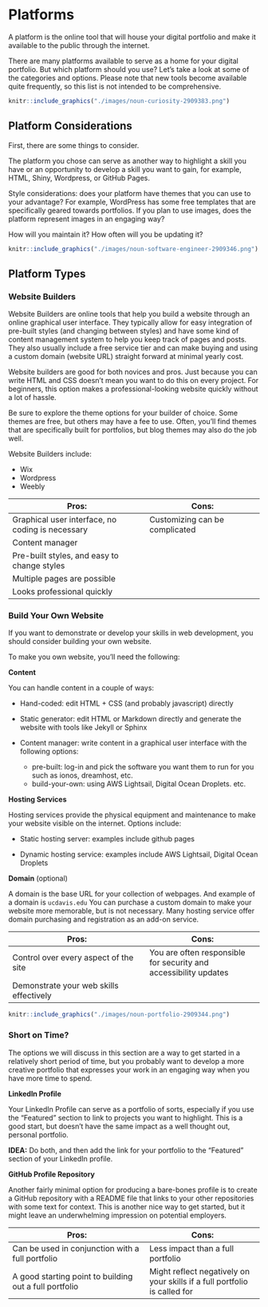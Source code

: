 # Platforms

A platform is the online tool that will house your digital portfolio and make it available to the public through the internet.

There are many platforms available to serve as a home for your digital portfolio. But which platform should you use? Let's take a look at some of the categories and options. Please note that new tools become available quite frequently, so this list is not intended to be comprehensive.

```r
knitr::include_graphics("./images/noun-curiosity-2909383.png")
```

## Platform Considerations

First, there are some things to consider.

The platform you chose can serve as another way to highlight a skill you have or an opportunity to develop a skill you want to gain, for example, HTML, Shiny, Wordpress, or GitHub Pages.

Style considerations: does your platform have themes that you can use to your advantage? For example, WordPress has some free templates that are specifically geared towards portfolios. If you plan to use images, does the platform represent images in an engaging way? 

How will you maintain it? How often will you be updating it?

```r
knitr::include_graphics("./images/noun-software-engineer-2909346.png")
```

## Platform Types

### Website Builders

Website Builders are online tools that help you build a website through an online graphical user interface. They typically allow for easy integration of pre-built styles (and changing between styles) and have some kind of content management system to help you keep track of pages and posts. They also usually include a free service tier and can make buying and using a custom domain (website URL) straight forward at minimal yearly cost.

Website builders are good for both novices and pros. Just because you can write HTML and CSS doesn't mean you want to do this on every project. For beginners, this option makes a professional-looking website quickly without a lot of hassle.

Be sure to explore the theme options for your builder of choice. Some themes are free, but others may have a fee to use. Often, you'll find themes that are specifically built for portfolios, but blog themes may also do the job well.

Website Builders include:

* Wix
* Wordpress
* Weebly


| Pros:                  | Cons:              |
|------------------------|--------------------|
| Graphical user interface, no coding is necessary | Customizing can be complicated |
| Content manager | |
| Pre-built styles, and easy to change styles | |
| Multiple pages are possible | |
| Looks professional quickly | |



### Build Your Own Website

If you want to demonstrate or develop your skills in web development, you should consider building your own website.

To make you own website, you'll need the following:

**Content**

You can handle content in a couple of ways:

* Hand-coded: edit HTML + CSS (and probably javascript) directly

* Static generator: edit HTML or Markdown directly and generate the website with tools like Jekyll or Sphinx

* Content manager: write content in a graphical user interface with the following options:
	- pre-built: log-in and pick the software you want them to run for you such as ionos, dreamhost, etc.
	- build-your-own: using AWS Lightsail, Digital Ocean Droplets. etc.



**Hosting Services**

Hosting services provide the physical equipment and maintenance to make your website visible on the internet. Options include:

* Static hosting server: examples include github pages 

* Dynamic hosting service: examples include AWS Lightsail, Digital Ocean Droplets


**Domain** (optional)

A domain is the base URL for your collection of webpages. And example of a domain is `ucdavis.edu`  You can purchase a custom domain to make your website more memorable, but is not necessary. Many hosting service offer domain purchasing and registration as an add-on service.

| Pros:                  | Cons:              |
|------------------------|--------------------|
| Control over every aspect of the site | You are often responsible for security and accessibility updates|
| Demonstrate your web skills effectively | |

```r
knitr::include_graphics("./images/noun-portfolio-2909344.png")
```

### Short on Time?

The options we will discuss in this section are a way to get started in a relatively short period of time, but you probably want to develop a more creative portfolio that expresses your work in an engaging way when you have more time to spend. 

**LinkedIn Profile**

Your LinkedIn Profile can serve as a portfolio of sorts, especially if you use the "Featured" section to link to projects you want to highlight. This is a good start, but doesn't have the same impact as a well thought out, personal portfolio. 

**IDEA:** Do both, and then add the link for your portfolio to the "Featured" section of your LinkedIn profile.

**GitHub Profile Repository**

Another fairly minimal option for producing a bare-bones profile is to create a GitHub repository with a README file that links to your other repositories with some text for context. This is another nice way to get started, but it might leave an underwhelming impression on potential employers.


| Pros:                  | Cons:              |
|------------------------|--------------------|
| Can be used in conjunction with a full portfolio | Less impact than a full portfolio |
| A good starting point to building out a full portfolio | Might reflect negatively on your skills if a full portfolio is called for |



